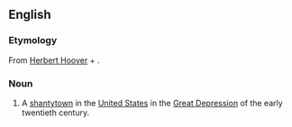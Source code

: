 {{wikipedia}}
==English==
===Etymology===
From [[w:Herbert Hoover|Herbert Hoover]] + {{term|-ville}}.
===Noun===
{{en-noun|s}}
#A [[shantytown]] in the [[United States]] in the [[Great Depression]] of the early twentieth century.